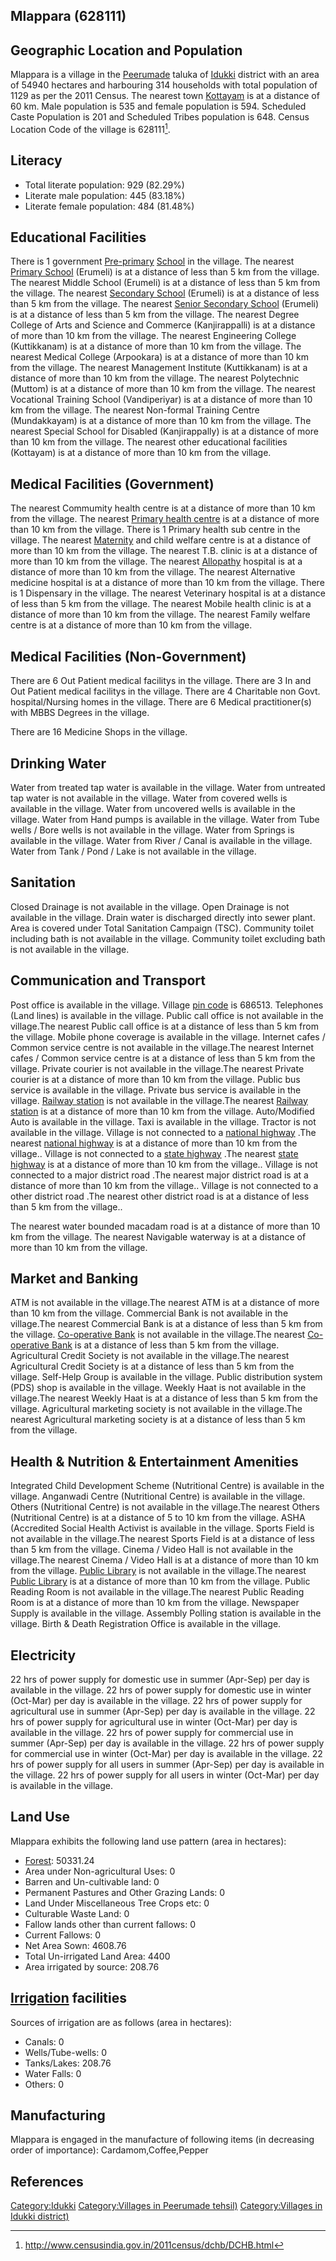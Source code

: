 {{Infobox settlement
| name=Mlappara
| native_name=
| native_name_lang=
| other_name=
| nickname=
| settlement_type=Village
| image_skyline=
| image_alt=
| image_caption=
| pushpin_map=India Kerala
| pushpin_label_position=right
| pushpin_map_alt=
| pushpin_map_caption=Location in Kerala, India
| latd=
| latm=
| lats=
| latNS=
| longd=
| longm=
| longs=
| longEW=
| coordinates_display=inline,title
| subdivision_type=Country
| subdivision_name={{flag|India}}
| subdivision_type1=[[States and territories of India|State]]
| subdivision_name1=Kerala 
| subdivision_type2=[[List of districts of India|District]]
| subdivision_name2=Idukki 
| subdivision_type3=Tahsil
| subdivision_name3=Peerumade
| website=
| established_title=<!-- Established -->
| established_date=
| founder=
| named_for=
| government_type=
| governing_body=
| unit_pref=Metric=
| area_footnotes=
| area_rank=
| area_total_km2=549.40
| elevation_footnotes=
| elevation_m=
| population_total=1129
| population_as_of=2011
| population_rank=
| population_density_km2=2
| population_demonym=
| population_footnotes=
| demographics_type1=Languages
| demographics1_title1=Official
| demographics1_info1=[[Malayalam language|Malayalam]]
| timezone1=[[Indian Standard Time|IST]]
| utc_offset1==+5:30
| postal_code_type=[[Postal Index Number|PIN]]
| postal_code=686513
| area_code_type=Telephone code
| area_code=
| registration_plate=
| blank1_name_sec1=Nearest city
| blank1_info_sec1=[[Kottayam]]
| blank2_name_sec1=[[Human sex ratio|Sex ratio]]
| blank2_info_sec1=1110 [[male|♂]]/[[female|♀]]
| blank3_name_sec1=Literacy
| blank3_info_sec1=82.29%
| blank1_name_sec2=[[2011 Census of India|2011 census]] code
| blank1_info_sec2=628111
| footnotes=
}}

== Mlappara (628111) ==

== Geographic Location and Population ==

Mlappara is a village in the [[Peerumade]] taluka of [[Idukki ]] district with an area of 54940 hectares and harbouring 314 households with total population of 1129 as per the 2011 Census. The nearest town [[Kottayam]] is at a distance of 60 km. Male population is 535 and female population is 594. Scheduled Caste Population is 201 and Scheduled Tribes population is 648. Census Location Code of the village is 628111<ref>http://www.censusindia.gov.in/2011census/dchb/DCHB.html</ref>.


== Literacy ==  
* Total literate population: 929 (82.29%)
* Literate male population: 445 (83.18%)
* Literate female population: 484 (81.48%)


== Educational Facilities ==  
There is 1 government [[Pre-primary]] [[School]] in the village.
The nearest [[Primary School]] (Erumeli) is at a distance of less than 5 km from the village.
The nearest Middle School (Erumeli) is at a distance of less than 5 km from the village.
The nearest [[Secondary School]] (Erumeli) is at a distance of less than 5 km from the village.
The nearest [[Senior Secondary School]] (Erumeli) is at a distance of less than 5 km from the village.
The nearest Degree College of Arts and Science and Commerce (Kanjirappalli) is at a distance of more than 10 km from the village.
The nearest Engineering College (Kuttikkanam) is at a distance of more than 10 km from the village.
The nearest Medical College (Arpookara) is at a distance of more than 10 km from the village.
The nearest Management Institute (Kuttikkanam) is at a distance of more than 10 km from the village.
The nearest Polytechnic (Muttom) is at a distance of more than 10 km from the village.
The nearest Vocational Training School (Vandiperiyar) is at a distance of more than 10 km from the village.
The nearest Non-formal Training Centre (Mundakkayam) is at a distance of more than 10 km from the village.
The nearest Special School for Disabled (Kanjirappally) is at a distance of more than 10 km from the village.
The nearest other educational facilities (Kottayam) is at a distance of more than 10 km from the village.


== Medical Facilities (Government) ==
The nearest Commumity health centre is at a distance of more than 10 km from the village.
The nearest [[Primary health centre]] is at a distance of more than 10 km from the village.
There is 1 Primary health sub centre in the village.
The nearest [[Maternity]] and child welfare centre is at a distance of more than 10 km from the village.
The nearest T.B. clinic is at a distance of more than 10 km from the village.
The nearest [[Allopathy]] hospital is at a distance of more than 10 km from the village.
The nearest Alternative medicine hospital is at a distance of more than 10 km from the village.
There is 1 Dispensary in the village.
The nearest Veterinary hospital is at a distance of less than 5 km from the village.
The nearest Mobile health clinic is at a distance of more than 10 km from the village.
The nearest Family welfare centre is at a distance of more than 10 km from the village.


== Medical Facilities (Non-Government) ==
There are 6 Out Patient medical facilitys in the village.
There are 3 In and Out Patient medical facilitys in the village.
There are 4 Charitable non Govt. hospital/Nursing homes in the village.
There are 6 Medical practitioner(s) with MBBS Degrees in the village.



There are 16 Medicine Shops in the village.



== Drinking Water ==
Water from treated tap water is available in the village.
Water from untreated tap water is not available in the village.
Water from covered wells is available in the village.
Water from uncovered wells is available in the village.
Water from Hand pumps is available in the village.
Water from Tube wells / Bore wells is not available in the village.
Water from Springs is available in the village.
Water from River / Canal is available in the village.
Water from Tank / Pond / Lake is not available in the village.


== Sanitation ==
Closed Drainage is not available in the village.
Open Drainage is not available in the village.
Drain water is discharged directly into sewer plant.
Area is covered under Total Sanitation Campaign (TSC).
Community toilet including bath is not available in the village.
Community toilet excluding bath is not available in the village.


== Communication and Transport ==
Post office is available in the village.
Village [[pin code]] is 686513.
Telephones (Land lines) is available in the village.
Public call office is not available in the village.The nearest Public call office is at a distance of less than 5 km from the village.
Mobile phone coverage is available in the village.
Internet cafes / Common service centre is not available in the village.The nearest Internet cafes / Common service centre is at a distance of less than 5 km from the village.
Private courier is not available in the village.The nearest Private courier is at a distance of more than 10 km from the village.
Public bus service is available in the village.
Private bus service is available in the village.
[[Railway station]] is not available in the village.The nearest [[Railway station]] is at a distance of more than 10 km from the village.
Auto/Modified Auto is available in the village.
Taxi is available in the village.
Tractor is not available in the village.
Village is not connected to a [[national highway]] .The nearest [[national highway]] is at a distance of more than 10 km from the village..
Village is not connected to a [[state highway]] .The nearest [[state highway]] is at a distance of more than 10 km from the village..
Village is not connected to a major district road   .The nearest major district road   is at a distance of more than 10 km from the village..
Village is not connected to a other district road .The nearest other district road is at a distance of less than 5 km from the village..


The nearest water bounded macadam road is at a distance of more than 10 km from the village.
The nearest Navigable waterway is at a distance of more than 10 km from the village.



== Market and Banking ==
ATM is not available in the village.The nearest ATM is at a distance of more than 10 km from the village.
Commercial Bank is not available in the village.The nearest Commercial Bank is at a distance of less than 5 km from the village.
[[Co-operative Bank]] is not available in the village.The nearest [[Co-operative Bank]] is at a distance of less than 5 km from the village.
Agricultural Credit Society is not available in the village.The nearest Agricultural Credit Society is at a distance of less than 5 km from the village.
Self-Help Group is available in the village.
Public distribution system (PDS) shop is available in the village.
Weekly Haat is not available in the village.The nearest Weekly Haat is at a distance of less than 5 km from the village.
Agricultural marketing society is not available in the village.The nearest Agricultural marketing society is at a distance of less than 5 km from the village.


== Health & Nutrition & Entertainment Amenities ==
Integrated Child Development Scheme (Nutritional Centre) is available in the village.
Anganwadi Centre (Nutritional Centre) is available in the village.
Others (Nutritional Centre) is not available in the village.The nearest Others (Nutritional Centre) is at a distance of 5 to 10 km from the village.
ASHA (Accredited Social Health Activist is available in the village.
Sports Field is not available in the village.The nearest Sports Field is at a distance of less than 5 km from the village.
Cinema / Video Hall is not available in the village.The nearest Cinema / Video Hall is at a distance of more than 10 km from the village.
[[Public Library]] is not available in the village.The nearest [[Public Library]] is at a distance of more than 10 km from the village.
Public Reading Room is not available in the village.The nearest Public Reading Room is at a distance of more than 10 km from the village.
Newspaper Supply is available in the village.
Assembly Polling station is available in the village.
Birth & Death Registration Office is available in the village.


== Electricity ==
22 hrs of power supply for domestic use in summer (Apr-Sep) per day is available in the village.
22 hrs of power supply for domestic use in winter (Oct-Mar) per day is available in the village.
22 hrs of power supply for agricultural use in summer (Apr-Sep) per day is available in the village.
22 hrs of power supply for agricultural use in winter (Oct-Mar) per day is available in the village.
22 hrs of power supply for commercial use in summer (Apr-Sep) per day is available in the village.
22 hrs of power supply for commercial use in winter (Oct-Mar) per day is available in the village.
22 hrs of power supply for all users in summer (Apr-Sep) per day is available in the village.
22 hrs of power supply for all users in winter (Oct-Mar) per day is available in the village.


== Land Use ==
Mlappara exhibits the following land use pattern (area in hectares):
* [[Forest]]: 50331.24
* Area under Non-agricultural Uses: 0
* Barren and Un-cultivable land: 0
* Permanent Pastures and Other Grazing Lands: 0
* Land Under Miscellaneous Tree Crops etc: 0
* Culturable Waste Land: 0
* Fallow lands other than current fallows: 0
* Current Fallows: 0
* Net Area Sown: 4608.76
* Total Un-irrigated Land Area: 4400
* Area irrigated by source: 208.76


== [[Irrigation]] facilities ==
Sources of irrigation are as follows (area in hectares):
* Canals: 0
* Wells/Tube-wells: 0
* Tanks/Lakes: 208.76
* Water Falls: 0
* Others: 0


== Manufacturing ==
Mlappara is engaged in the manufacture of following items (in decreasing order of importance): Cardamom,Coffee,Pepper


[[Category:Idukki ]]
[[Category:Villages in Peerumade tehsil)]]
[[Category:Villages in Idukki  district)]]


== References ==
{{Reflist}}


